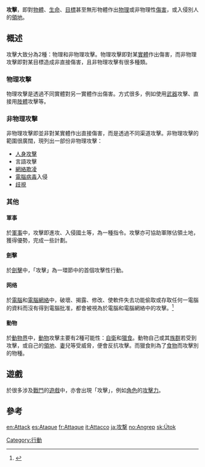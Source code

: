 '''攻擊'''，即對[[物體|物體]]、[[生命|生命]]、[[目標|目標]]甚至無形物體作出[[物理|物理]]或非物理性[[傷害|傷害]]，或入侵別人的[[領地|領地]]。

==概述==
攻擊大致分為2種：物理和非物理攻擊。物理攻擊即對某[[實體|實體]]作出傷害，而非物理攻擊即對某目標造成非直接傷害，且非物理攻擊有很多種類。
===物理攻擊===
物理攻擊是透過不同實體對另一實體作出傷害。方式很多，例如使用[[武器|武器]]攻擊、直接用[[肢體|肢體]]攻擊等。
===非物理攻擊===
非物理攻擊即並非對某實體作出直接傷害，而是透過不同渠道攻擊。非物理攻擊的範圍很廣闊，現列出一部份非物理攻擊：
*[[人身攻擊|人身攻擊]]
*言語攻擊
*[[網絡欺凌|網絡欺凌]]
*[[電腦病毒|電腦病毒]]入侵
*[[歧視|歧視]]

===其他===
====軍事====
於[[軍事|軍事]]中，攻擊即進攻、入侵國土等，為一種指令。攻擊亦可協助軍隊佔領土地，獲得優勢，完成一些計劃。
====劍擊====
{{main|攻擊 (劍擊)}}
於[[劍擊|劍擊]]中，「攻擊」為一環節中的首個攻擊性行動。
====网络====
{{main|网络攻击}}
於[[電腦|電腦]]和[[電腦網絡|電腦網絡]]中，破壞、揭露、修改、使軟件失去功能偷取或存取任何一電腦的資料而沒有得到電腦批准，都會被視為於電腦和電腦網絡中的攻擊。<ref>{{Cite web |url=http://standards.iso.org/ittf/PubliclyAvailableStandards/c041933_ISO_IEC_27000_2009.zip |title=Free download of ISO/IEC 27000:2009 from ISO, via their ITTF web site. |accessdate=2011-12-22 |archive-date=2019-06-19 |archive-url=https://web.archive.org/web/20190619230451/https://standards.iso.org/ittf/PubliclyAvailableStandards/c041933_ISO_IEC_27000_2009.zip |dead-url=no }}</ref>

====動物====
於[[動物界|動物界]]中，[[動物|動物]]攻擊主要有2種可能性：[[自衛|自衛]]和[[獵食|獵食]]。動物自己或其[[族群|族群]]若受到攻擊，或自己的[[領地|領地]]、[[妻|妻]]兒等受威脅，便會反抗攻擊。而獵食則為了[[食物|食物]]而攻擊別的物種。

==遊戲==
於很多涉及[[戰鬥|戰鬥]]的[[遊戲|遊戲]]中，亦會出現「攻擊」，例如[[角色|角色]]的[[攻擊力|攻擊力]]。

==參考==
<references/>

[[Category:行動|Category:行動]]

[[en:Attack|en:Attack]]
[[es:Ataque|es:Ataque]]
[[fr:Attaque|fr:Attaque]]
[[it:Attacco|it:Attacco]]
[[ja:攻撃|ja:攻撃]]
[[no:Angrep|no:Angrep]]
[[sk:Útok|sk:Útok]]